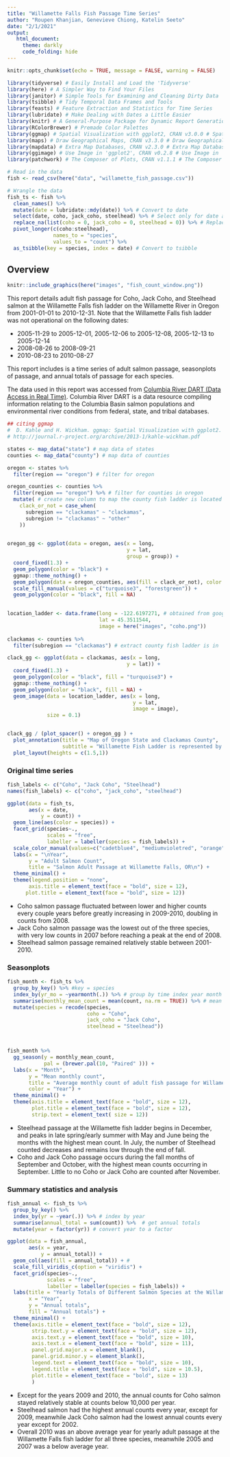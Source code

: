 ```yaml
---
title: "Willamette Falls Fish Passage Time Series"
author: "Roupen Khanjian, Genevieve Chiong, Katelin Seeto"
date: "2/1/2021"
output:
   html_document:
     theme: darkly
     code_folding: hide
---
```


```r
knitr::opts_chunk$set(echo = TRUE, message = FALSE, warning = FALSE)

library(tidyverse) # Easily Install and Load the 'Tidyverse'
library(here) # A Simpler Way to Find Your Files
library(janitor) # Simple Tools for Examining and Cleaning Dirty Data
library(tsibble) # Tidy Temporal Data Frames and Tools
library(feasts) # Feature Extraction and Statistics for Time Series
library(lubridate) # Make Dealing with Dates a Little Easier
library(knitr) # A General-Purpose Package for Dynamic Report Generation in R
library(RColorBrewer) # Premade Color Palettes
library(ggmap) # Spatial Visualization with ggplot2, CRAN v3.0.0 # Spatial Visualization with ggplot2
library(maps) # Draw Geographical Maps, CRAN v3.3.0 # Draw Geographical Maps
library(mapdata) # Extra Map Databases, CRAN v2.3.0 # Extra Map Databases
library(ggimage) # Use Image in 'ggplot2', CRAN v0.2.8 # Use Image in 'ggplot2'
library(patchwork) # The Composer of Plots, CRAN v1.1.1 # The Composer of Plots
```

```r
# Read in the data
fish <- read_csv(here("data", "willamette_fish_passage.csv"))
```

```r
# Wrangle the data
fish_ts <- fish %>% 
  clean_names() %>% 
  mutate(date = lubridate::mdy(date)) %>% # Convert to date 
  select(date, coho, jack_coho, steelhead) %>% # Select only for date and fish of interest
  replace_na(list(coho = 0, jack_coho = 0, steelhead = 0)) %>% # Replace NA values with 0 
  pivot_longer(c(coho:steelhead),
               names_to = "species", 
               values_to = "count") %>% 
  as_tsibble(key = species, index = date) # Convert to tsibble 
```


## Overview {.tabset}

```r

knitr::include_graphics(here("images", "fish_count_window.png"))
```
This report details adult fish passage for Coho, Jack Coho, and Steelhead salmon at the Willamette Falls fish ladder on the Willamette River in Oregon from 2001-01-01 to 2010-12-31. Note that the Willamette Falls fish ladder was not operational on the following dates:  

* 2005-11-29 to 2005-12-01, 2005-12-06 to 2005-12-08, 2005-12-13 to 2005-12-14  
* 2008-08-26 to 2008-09-21  
* 2010-08-23 to 2010-08-27  

This report includes is a time series of adult salmon passage, seasonplots of passage, and annual totals  of passage for each species.


The data used in this report was accessed from  [Columbia River DART (Data Access in Real Time)](http://www.cbr.washington.edu/dart/query/adult_graph_text).  Columbia River DART is a data resource compiling information relating to the Columbia Basin salmon populations and environmental river conditions from federal, state, and tribal databases.

```r

## citing ggmap
#  D. Kahle and H. Wickham. ggmap: Spatial Visualization with ggplot2. The R Journal, 5(1), 144-161. URL
# http://journal.r-project.org/archive/2013-1/kahle-wickham.pdf

states <- map_data("state") # map data of states
counties <- map_data("county") # map data of counties

oregon <- states %>% 
  filter(region == "oregon") # filter for oregon

oregon_counties <- counties %>% 
  filter(region == "oregon") %>% # filter for counties in oregon
  mutate( # create new column to map the county fish ladder is located
    clack_or_not = case_when(
      subregion == "clackamas" ~ "clackamas",
      subregion != "clackamas" ~ "other"
    ))
  

oregon_gg <- ggplot(data = oregon, aes(x = long,
                                       y = lat,
                                       group = group)) +
  coord_fixed(1.3) +
  geom_polygon(color = "black") +
  ggmap::theme_nothing() +
  geom_polygon(data = oregon_counties, aes(fill = clack_or_not), color = "white") +
  scale_fill_manual(values = c("turquoise3", "forestgreen")) +
  geom_polygon(color = "black", fill = NA) 
  

location_ladder <- data.frame(long = -122.6197271, # obtained from google maps
                              lat = 45.3511544,
                              image = here("images", "coho.png"))  
  
clackamas <- counties %>% 
  filter(subregion == "clackamas") # extract county fish ladder is in

clack_gg <- ggplot(data = clackamas, aes(x = long, 
                                       y = lat)) +
  coord_fixed(1.3) +
  geom_polygon(color = "black", fill = "turquoise3") +
  ggmap::theme_nothing() +
  geom_polygon(color = "black", fill = NA) +
  geom_image(data = location_ladder, aes(x = long,
                                         y = lat,
                                         image = image),
             size = 0.1) 


clack_gg / (plot_spacer() + oregon_gg ) +
  plot_annotation(title = "Map of Oregon State and Clackamas County",
                  subtitle = "Willamette Fish Ladder is represented by the fish") +
  plot_layout(heights = c(1.5,1))

```


### Original time series 

```r
fish_labels <- c("Coho", "Jack Coho", "Steelhead")
names(fish_labels) <- c("coho", "jack_coho", "steelhead")

ggplot(data = fish_ts, 
       aes(x = date, 
           y = count)) +
  geom_line(aes(color = species)) +
  facet_grid(species~., 
             scales = "free",
             labeller = labeller(species = fish_labels)) +
  scale_color_manual(values=c("cadetblue4", "mediumvioletred", "orange")) +
  labs(x = "\nYear",
       y = "Adult Salmon Count",
       title = "Salmon Adult Passage at Willamette Falls, OR\n") +
  theme_minimal() +
  theme(legend.position = "none",
       axis.title = element_text(face = "bold", size = 12),
      plot.title = element_text(face = "bold", size = 12))
```

- Coho salmon passage fluctuated between lower and higher counts every couple years before greatly increasing in 2009-2010, doubling in counts from 2008. 
- Jack Coho salmon passage was the lowest out of the three species, with very low counts in 2007 before reaching a peak at the end of 2008.
- Steelhead salmon passage remained relatively stable between 2001-2010.


### Seasonplots

```r

fish_month <- fish_ts %>%
  group_by_key() %>% #key = species
  index_by(yr_mo = ~yearmonth(.)) %>% # group by time index year month
  summarise(monthly_mean_count = mean(count, na.rm = TRUE)) %>% # mean count for each month 
  mutate(species = recode(species,
                          coho = "Coho",
                          jack_coho = "Jack Coho",
                          steelhead = "Steelhead"))



fish_month %>% 
  gg_season(y = monthly_mean_count, 
            pal = (brewer.pal(10, "Paired" ))) +
  labs(x = "Month",
       y = "Mean monthly count", 
       title = "Average monthly count of adult fish passage for Willamette fish ladder",
       color = "Year") +
  theme_minimal() +  
  theme(axis.title = element_text(face = "bold", size = 12),
        plot.title = element_text(face = "bold", size = 12),
        strip.text = element_text( size = 12))


```
- Steelhead passage at the Willamette fish ladder begins in December, and peaks in late spring/early summer with May and June being the months with the highest mean count. In July, the number of Steelhead counted decreases and remains low through the end of fall. 
- Coho and Jack Coho passage occurs during  the fall months of September and October, with the highest mean counts occurring in September. Little to no Coho or Jack Coho are counted after November.  


### Summary statistics and analysis 

```r

fish_annual <- fish_ts %>% 
  group_by_key() %>% 
  index_by(yr = ~year(.)) %>% # index by year
  summarise(annual_total = sum(count)) %>%  # get annual totals
  mutate(year = factor(yr)) # convert year to a factor

ggplot(data = fish_annual, 
       aes(x = year, 
           y = annual_total)) +
  geom_col(aes(fill = annual_total)) + # 
  scale_fill_viridis_c(option = "viridis") +
  facet_grid(species~., 
             scales = "free",
             labeller = labeller(species = fish_labels)) +
  labs(title = "Yearly Totals of Different Salmon Species at the Willamette Falls",
       x = "Year",
       y = "Annual totals",
       fill = "Annual totals") +
  theme_minimal() +
  theme(axis.title = element_text(face = "bold", size = 12),
        strip.text.y = element_text(face = "bold", size = 12),
        axis.text.y = element_text(face = "bold", size = 10),
        axis.text.x = element_text(face = "bold", size = 11),
        panel.grid.major.x = element_blank(),
        panel.grid.minor.y = element_blank(),
        legend.text = element_text(face = "bold", size = 10),
        legend.title = element_text(face = "bold", size = 10.5),
        plot.title = element_text(face = "bold", size = 13)
        )

```

- Except for the years 2009 and 2010, the annual counts for Coho salmon stayed relatively stable at counts below 10,000 per year.
- Steelhead salmon had the highest annual counts every year, except for 2009, meanwhile Jack Coho salmon had the lowest annual counts every year except for 2002.
- Overall 2010 was an above average year for yearly adult passage at the Willamette Falls fish ladder for all three species, meanwhile 2005 and 2007 was a below average year.






